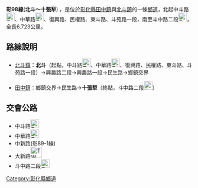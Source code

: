 {{Infobox Taiwan Highway
|type=TH
|county=ch
|route=98
|Level=鄉道
|Length=6.723
|Start=[[北斗鎮_(台灣)|北斗鎮]]北斗
|End=[[田中鎮|田中鎮]]十張犁
}}
'''彰98線'''('''北斗～十張犁''') ，是位於[[彰化縣|彰化縣]][[田中鎮|田中鎮]]與[[北斗鎮_(台灣)|北斗鎮]]的一條[[鄉道|鄉道]]，北起中斗路[[File:TW_CHW150.svg|23px]]、中華路[[File:TW_CHW150.svg|23px]]、復興路、民權路、東斗路、斗苑路一段，南至斗中路二段[[File:TW_CHW150.svg|23px]]，全長6.723公里。

==路線說明==
*[[北斗鎮_(台灣)|北斗鎮]]：'''北斗'''（起點，中斗路[[File:TW_CHW150.svg|23px]]、中華路[[File:TW_CHW150.svg|23px]]、復興路、民權路、東斗路、斗苑路一段）→興農路二段→興農路一段→民生路→鄉鎮交界

*[[田中鎮|田中鎮]]：鄉鎮交界→民生路→'''十張犁'''（終點，斗中路二段[[File:TW_CHW150.svg|23px]]）

==交會公路==
*中斗路[[File:TW_CHW150.svg|23px]]
*中華路[[File:TW_CHW150.svg|23px]]
*中新路(彰89-1線)
*大新路[[File:TW_THWch97.svg|30px]]
*斗中路二段[[File:TW_CHW150.svg|23px]]

{{彰化縣鄉道}}
{{Stub}}
[[Category:彰化縣鄉道|Category:彰化縣鄉道]]